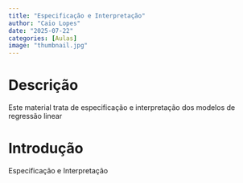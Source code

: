 ```yaml
---
title: "Especificação e Interpretação"
author: "Caio Lopes"
date: "2025-07-22"
categories: [Aulas]
image: "thumbnail.jpg"
---
```


# Descrição

Este material trata de especificação e interpretação dos modelos de regressão linear

# Introdução

Especificação e Interpretação

